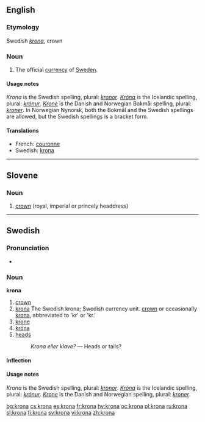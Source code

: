{{also|króna}}
==English==

===Etymology===
Swedish ''[[krona#Swedish|krona]]'', crown

===Noun===
{{en-noun|kron|or}}

# The official [[currency]] of [[Sweden]].

====Usage notes====
''Krona'' is the Swedish spelling, plural: ''[[kronor]]''.  ''[[króna|Króna]]'' is the Icelandic spelling, plural: ''[[krónur]]''.  ''[[Krone]]'' is the Danish and Norwegian Bokmål spelling, plural: ''[[kroner]]''. In Norwegian Nynorsk, both the Bokmål and the Swedish spellings are allowed, but the Swedish spellings is a bracket form.

====Translations====
* French: [[couronne]] {{f}}
* Swedish: [[krona#Swedish|krona]] {{c}}

----

==Slovene==

===Noun===
{{infl|sl|noun|g=f}}

# [[crown]] (royal, imperial or princely headdress)

{{tbot entry|Slovene|crown|2008|April|sl}}

----

==Swedish==

===Pronunciation===
*{{audio|Sv-krona.ogg|audio}}

===Noun===
'''krona'''

# [[crown]]
# [[krona#Engilish|krona]] The Swedish krona; Swedish currency unit. [[crown]] or occasionally [[krona#English|krona]], abbreviated to 'kr' or 'kr.'
# [[krone]] {{italbrac|Danish and Norwegian currencies}}
# [[króna]] {{italbrac|currencies}}
# [[heads]] {{italbrac|of a coin}}
#: ''Krona eller klave?'' &mdash; Heads or tails?

====Inflection====
{{sv-noun|gender=Common|krona|kronan|kronor|kronorna|kronas|kronans|kronors|kronornas}}

====Usage notes====
''Krona'' is the Swedish spelling, plural: ''[[kronor]]''.  ''[[Króna]]'' is the Icelandic spelling, plural: ''[[krónur]]''.  ''[[Krone]]'' is the Danish and Norwegian spelling, plural: ''[[kroner]]''.

[[bg:krona]]
[[cs:krona]]
[[es:krona]]
[[fr:krona]]
[[hy:krona]]
[[oc:krona]]
[[pl:krona]]
[[ru:krona]]
[[sl:krona]]
[[fi:krona]]
[[sv:krona]]
[[vi:krona]]
[[zh:krona]]
